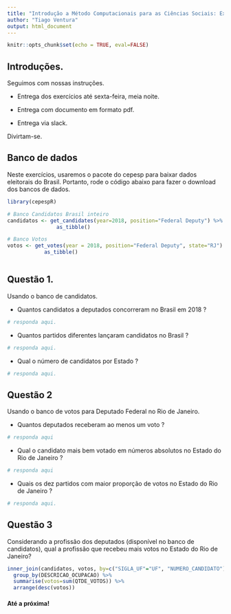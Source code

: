 ```yaml
---
title: "Introdução a Método Computacionais para as Ciências Sociais: Exercício 3"
author: "Tiago Ventura"
output: html_document
---
```


```r
knitr::opts_chunk$set(echo = TRUE, eval=FALSE)
```

## Introduções. 

Seguimos com nossas instruções. 

- Entrega dos exercícios até sexta-feira, meia noite. 

- Entrega com documento em formato pdf. 

- Entrega via slack. 

Divirtam-se. 

## Banco de dados

Neste exercícios, usaremos o pacote do cepesp para baixar dados eleitorais do Brasil. Portanto, rode o código abaixo para fazer o download dos bancos de dados. 

```r
library(cepespR)

# Banco Candidatos Brasil inteiro
candidatos <- get_candidates(year=2018, position="Federal Deputy") %>% 
                as_tibble()

# Banco Votos
votos <- get_votes(year = 2018, position="Federal Deputy", state="RJ") %>%
            as_tibble()



```

## Questão 1.

Usando o banco de candidatos. 

- Quantos candidatos a deputados concorreram no Brasil em 2018 ?

```r
# responda aqui.

```

- Quantos partidos diferentes lançaram candidatos no Brasil ?

```r
# responda aqui.

```

- Qual o número de candidatos por Estado ?

```r
# responda aqui.

```



## Questão 2

Usando o banco de votos para Deputado Federal no Rio de Janeiro. 

- Quantos deputados receberam ao menos um voto ?

```r
# responda aqui
```

- Qual o candidato mais bem votado em números absolutos no Estado do Rio de Janeiro ?

```r
# responda aqui
```

- Quais os dez partidos com maior proporção de votos no Estado do Rio de Janeiro ?

```r
# responda aqui.

```

## Questão 3

Considerando a profissão dos deputados (disponível no banco de candidatos), qual a profissão que recebeu mais votos no Estado  do Rio de Janeiro?

```r

inner_join(candidatos, votos, by=c("SIGLA_UF"="UF", "NUMERO_CANDIDATO")) %>%
  group_by(DESCRICAO_OCUPACAO) %>%
  summarise(votos=sum(QTDE_VOTOS)) %>%
  arrange(desc(votos))

```


#### Até a próxima!


